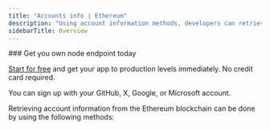 ---
title: "Accounts info | Ethereum"
description: "Using account information methods, developers can retrieve information about accounts, contracts, and transactions on the Ethereum blockchain and use the information to build various decentralized applications."
sidebarTitle: Overview
---


<Check>
  ### Get you own node endpoint today

  [Start for free](https://console.chainstack.com/) and get your app to production levels immediately. No credit card required.

  You can sign up with your GitHub, X, Google, or Microsoft account.
</Check>

Retrieving account information from the Ethereum blockchain can be done by using the following methods:

<CardGroup cols={2}>
  <Card title="eth_getTransactionCount" icon="angle-right" iconType="solid" href="/api-reference/ethereum_node_api/accounts_info/eth_getTransactionCount" horizontal/>
  <Card title="eth_getBalance" icon="angle-right" iconType="solid" href="/api-reference/ethereum_node_api/accounts_info/eth_getBalance" horizontal/>
  <Card title="eth_getCode" icon="angle-right" iconType="solid" href="/api-reference/ethereum_node_api/accounts_info/eth_getCode" horizontal/>
  <Card title="eth_getStorageAt" icon="angle-right" iconType="solid" href="/api-reference/ethereum_node_api/accounts_info/eth_getStorageAt" horizontal/>
  <Card title="eth_getProof" icon="angle-right" iconType="solid" href="/api-reference/ethereum_node_api/accounts_info/eth_getProof" horizontal/>
</CardGroup>
